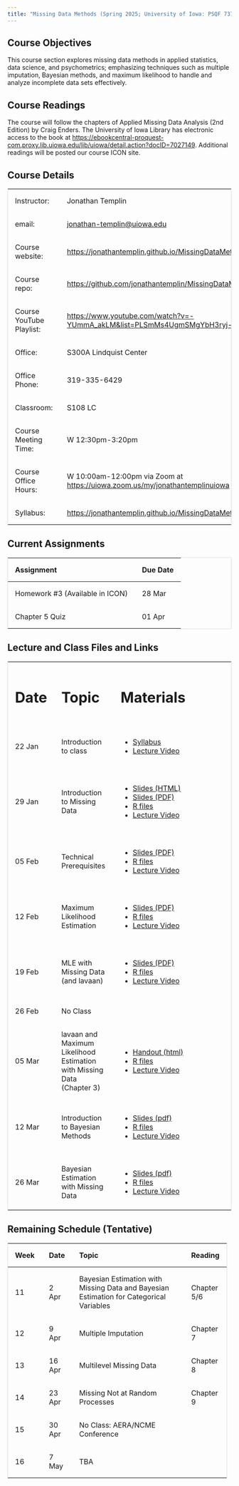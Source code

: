 ```yaml
---
title: "Missing Data Methods (Spring 2025; University of Iowa: PSQF 7375)"
---
```


## Course Objectives

This course section explores missing data methods in applied statistics, data science, and psychometrics; emphasizing techniques such as multiple imputation, Bayesian methods, and maximum likelihood to handle and analyze incomplete data sets effectively.

## Course Readings

The course will follow the chapters of Applied Missing Data Analysis (2nd Edition) by Craig Enders. The University of Iowa Library has electronic access to the book at <https://ebookcentral-proquest-com.proxy.lib.uiowa.edu/lib/uiowa/detail.action?docID=7027149>. Additional readings will be posted our course ICON site.

## Course Details

+--------------------------+---------------------------------------------------------------------------------------+
| Instructor:              | Jonathan Templin                                                                      |
+--------------------------+---------------------------------------------------------------------------------------+
| email:                   | [jonathan-templin\@uiowa.edu](mailto:jonathan-templin@uiowa.edu)                      |
+--------------------------+---------------------------------------------------------------------------------------+
| Course website:          | <https://jonathantemplin.github.io/MissingDataMethods2025/>                           |
+--------------------------+---------------------------------------------------------------------------------------+
| Course repo:             | <https://github.com/jonathantemplin/MissingDataMethods2025>                           |
+--------------------------+---------------------------------------------------------------------------------------+
| Course YouTube Playlist: | <https://www.youtube.com/watch?v=-YUmmA_akLM&list=PLSmMs4UgmSMgYbH3ryj-BTk7F7WWbgWPO> |
+--------------------------+---------------------------------------------------------------------------------------+
| Office:                  | S300A Lindquist Center                                                                |
+--------------------------+---------------------------------------------------------------------------------------+
| Office Phone:            | 319-335-6429                                                                          |
+--------------------------+---------------------------------------------------------------------------------------+
| Classroom:               | S108 LC                                                                               |
+--------------------------+---------------------------------------------------------------------------------------+
| Course Meeting Time:     | W 12:30pm-3:20pm                                                                      |
+--------------------------+---------------------------------------------------------------------------------------+
| Course Office Hours:     | W 10:00am-12:00pm via Zoom at <https://uiowa.zoom.us/my/jonathantemplinuiowa>         |
+--------------------------+---------------------------------------------------------------------------------------+
| Syllabus:                | <https://jonathantemplin.github.io/MissingDataMethods2025/s25mdm_syllabus.html>       |
+--------------------------+---------------------------------------------------------------------------------------+

## Current Assignments

| Assignment                      | Due Date |
|---------------------------------|----------|
| Homework #3 (Available in ICON) | 28 Mar   |
| Chapter 5 Quiz                  | 01 Apr   |

## Lecture and Class Files and Links

```{=html}
<style>
table {
  border-collapse: collapse;
  width: 100%;
  border: 1px solid #ddd;
}

th, td {
  text-align: left;
  padding: 16px;
}
</style>
```

+------------+------------------------------------------------------------------------+------------------------------------------------------------------------------------------------------------------------------------------------------------------------------+
| # Date     | # Topic                                                                | # Materials                                                                                                                                                                  |
+------------+------------------------------------------------------------------------+------------------------------------------------------------------------------------------------------------------------------------------------------------------------------+
| 22 Jan     | Introduction to class                                                  | -   [Syllabus](https://jonathantemplin.github.io/MissingDataMethods2025/s25mdm_syllabus.html)                                                                                |
|            |                                                                        | -   [Lecture Video](https://www.youtube.com/watch?v=-YUmmA_akLM&list=PLSmMs4UgmSMgYbH3ryj-BTk7F7WWbgWPO)                                                                     |
+------------+------------------------------------------------------------------------+------------------------------------------------------------------------------------------------------------------------------------------------------------------------------+
| 29 Jan     | Introduction to Missing Data                                           | -   [Slides (HTML)](https://jonathantemplin.github.io/MissingDataMethods2025/_lectures/01_Introduction_to_Missing_Data/01_Introduction_Missing_Data_S2025.html#/title-slide) |
|            |                                                                        | -   [Slides (PDF)](https://jonathantemplin.github.io/MissingDataMethods2025/_lectures/01_Introduction_to_Missing_Data/01_Introduction_Missing_Data_S2025.pdf)                |
|            |                                                                        | -   [R files](https://github.com/jonathantemplin/MissingDataMethods2025/tree/main/_lectures/01_Introduction_to_Missing_Data)                                                 |
|            |                                                                        | -   [Lecture Video](https://youtu.be/UbO_SZXaTcg)                                                                                                                            |
+------------+------------------------------------------------------------------------+------------------------------------------------------------------------------------------------------------------------------------------------------------------------------+
| 05 Feb     | Technical Prerequisites                                                | -   [Slides (PDF)](https://jonathantemplin.github.io/MissingDataMethods2025/_lectures/02_Technical_Prerequisites/02_Technical_Prerequisites_S2025.pdf)                       |
|            |                                                                        | -   [R files](https://github.com/jonathantemplin/MissingDataMethods2025/tree/main/_lectures/02_Technical_Prerequisites)                                                      |
|            |                                                                        | -   [Lecture Video](https://youtu.be/LVLebx5hweI)                                                                                                                            |
+------------+------------------------------------------------------------------------+------------------------------------------------------------------------------------------------------------------------------------------------------------------------------+
| 12 Feb     | Maximum Likelihood Estimation                                          | -   [Slides (PDF)](https://jonathantemplin.github.io/MissingDataMethods2025/_lectures/03_Maximum_Likelihood_Estimation/03_Maximum_Likelihood_Estimation_S2025.pdf)           |
|            |                                                                        | -   [R files](https://github.com/jonathantemplin/MissingDataMethods2025/tree/main/_lectures/03_Maximum_Likelihood_Estimation)                                                |
|            |                                                                        | -   [Lecture Video](https://youtu.be/e4iMA0XB9qw)                                                                                                                            |
+------------+------------------------------------------------------------------------+------------------------------------------------------------------------------------------------------------------------------------------------------------------------------+
| 19 Feb     | MLE with Missing Data (and lavaan)                                     | -   [Slides (PDF)](https://jonathantemplin.github.io/MissingDataMethods2025/_lectures/04_lavaan_and_Missing_Data_Using_MLEs/04_lavaan_and_Missing_Data_Using_MLE_S2025.pdf)  |
|            |                                                                        | -   [R files](https://github.com/jonathantemplin/MissingDataMethods2025/tree/main/_lectures/04_lavaan_and_Missing_Data_Using_MLEs)                                           |
|            |                                                                        | -   [Lecture Video](https://youtu.be/e4iMA0XB9qw)                                                                                                                            |
+------------+------------------------------------------------------------------------+------------------------------------------------------------------------------------------------------------------------------------------------------------------------------+
| 26 Feb     | No Class                                                               |                                                                                                                                                                              |
+------------+------------------------------------------------------------------------+------------------------------------------------------------------------------------------------------------------------------------------------------------------------------+
| 05 Mar     | lavaan and Maximum Likelihood Estimation with Missing Data (Chapter 3) | -   [Handout (html)](https://jonathantemplin.github.io/MissingDataMethods2025/_lectures/05_Missing_Data_with_MLEs/05_MLE_with_Missing_Data.html)                             |
|            |                                                                        | -   [R files](https://github.com/jonathantemplin/MissingDataMethods2025/tree/main/_lectures/05_Missing_Data_with_MLEs)                                                       |
|            |                                                                        | -   [Lecture Video](https://youtu.be/o8G5bN-6QSg)                                                                                                                            |
+------------+------------------------------------------------------------------------+------------------------------------------------------------------------------------------------------------------------------------------------------------------------------+
| 12 Mar     | Introduction to Bayesian Methods                                       | -   [Slides (pdf)](https://jonathantemplin.github.io/MissingDataMethods2025/_lectures/06_Bayesian_Estimation/06_Introduction_to_Bayesian.pdf)                                |
|            |                                                                        | -   [R files](https://github.com/jonathantemplin/MissingDataMethods2025/tree/main/_lectures/06_Bayesian_Estimation)                                                          |
|            |                                                                        | -   [Lecture Video](https://youtu.be/Su9LCvlAa7E)                                                                                                                            |
+------------+------------------------------------------------------------------------+------------------------------------------------------------------------------------------------------------------------------------------------------------------------------+
| 26 Mar     | Bayesian Estimation with Missing Data                                  | -   [Slides (pdf)](https://jonathantemplin.github.io/MissingDataMethods2025/_lectures/07_Missing_Data_with_Bayeisan/07_Bayesian_with_Missing_data.html)                      |
|            |                                                                        | -   [R files](https://github.com/jonathantemplin/MissingDataMethods2025/tree/main/_lectures/07_Missing_Data_with_Bayeisan)                                                   |
|            |                                                                        | -   [Lecture Video](https://youtu.be/Asj2vD8C130)                                                                                                                            |
+------------+------------------------------------------------------------------------+------------------------------------------------------------------------------------------------------------------------------------------------------------------------------+

## Remaining Schedule (Tentative)

+---------+---------+-----------------------------------------------------------------------------------------+-------------+
| Week    | Date    | Topic                                                                                   | Reading     |
+=========+=========+=========================================================================================+=============+
| 11      | 2 Apr   | Bayesian Estimation with Missing Data and Bayesian Estimation for Categorical Variables | Chapter 5/6 |
+---------+---------+-----------------------------------------------------------------------------------------+-------------+
| 12      | 9 Apr   | Multiple Imputation                                                                     | Chapter 7   |
+---------+---------+-----------------------------------------------------------------------------------------+-------------+
| 13      | 16 Apr  | Multilevel Missing Data                                                                 | Chapter 8   |
+---------+---------+-----------------------------------------------------------------------------------------+-------------+
| 14      | 23 Apr  | Missing Not at Random Processes                                                         | Chapter 9   |
+---------+---------+-----------------------------------------------------------------------------------------+-------------+
| 15      | 30 Apr  | No Class: AERA/NCME Conference                                                          |             |
+---------+---------+-----------------------------------------------------------------------------------------+-------------+
| 16      | 7 May   | TBA                                                                                     |             |
+---------+---------+-----------------------------------------------------------------------------------------+-------------+
